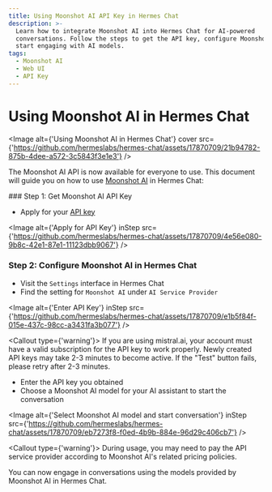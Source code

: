 ```yaml
---
title: Using Moonshot AI API Key in Hermes Chat
description: >-
  Learn how to integrate Moonshot AI into Hermes Chat for AI-powered
  conversations. Follow the steps to get the API key, configure Moonshot AI, and
  start engaging with AI models.
tags:
  - Moonshot AI
  - Web UI
  - API Key
---
```


# Using Moonshot AI in Hermes Chat

<Image alt={'Using Moonshot AI in Hermes Chat'} cover src={'https://github.com/hermeslabs/hermes-chat/assets/17870709/21b94782-875b-4dee-a572-3c5843f3e1e3'} />

The Moonshot AI API is now available for everyone to use. This document will guide you on how to use [Moonshot AI](https://www.moonshot.cn/) in Hermes Chat:

<Steps>
  ### Step 1: Get Moonshot AI API Key

  - Apply for your [API key](https://platform.moonshot.cn/console/api-keys)

  <Image alt={'Apply for API Key'} inStep src={'https://github.com/hermeslabs/hermes-chat/assets/17870709/4e56e080-9b8c-42e1-87e1-11123dbb9067'} />

  ### Step 2: Configure Moonshot AI in Hermes Chat

  - Visit the `Settings` interface in Hermes Chat
  - Find the setting for `Moonshot AI` under `AI Service Provider`

  <Image alt={'Enter API Key'} inStep src={'https://github.com/hermeslabs/hermes-chat/assets/17870709/e1b5f84f-015e-437c-98cc-a3431fa3b077'} />

  <Callout type={'warning'}>
    If you are using mistral.ai, your account must have a valid subscription for the API key to work
    properly. Newly created API keys may take 2-3 minutes to become active. If the "Test" button
    fails, please retry after 2-3 minutes.
  </Callout>

  - Enter the API key you obtained
  - Choose a Moonshot AI model for your AI assistant to start the conversation

  <Image alt={'Select Moonshot AI model and start conversation'} inStep src={'https://github.com/hermeslabs/hermes-chat/assets/17870709/eb7273f8-f0ed-4b9b-884e-96d29c406cb7'} />

  <Callout type={'warning'}>
    During usage, you may need to pay the API service provider according to Moonshot AI's related
    pricing policies.
  </Callout>
</Steps>

You can now engage in conversations using the models provided by Moonshot AI in Hermes Chat.
